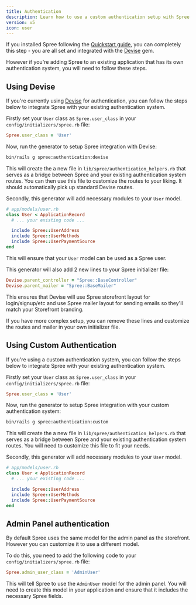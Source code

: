 ```yaml
---
title: Authentication
description: Learn how to use a custom authentication setup with Spree
version: v5
icon: user
---
```


If you installed Spree following the [Quickstart guide](/developer/quickstart), you can completely this step - you are all set and integrated with the [Devise](https://github.com/plataformatec/devise) gem.

However if you're adding Spree to an existing application that has its own authentication system, you will need to follow these steps.

## Using Devise

If you're currently using [Devise](https://github.com/plataformatec/devise) for authentication, you can follow the steps below to integrate Spree with your existing authentication system.

Firstly set your `User` class as `Spree.user_class` in your `config/initializers/spree.rb` file:

```ruby
Spree.user_class = 'User'
```

Now, run the generator to setup Spree integration with Devise:

```bash
bin/rails g spree:authentication:devise
```

This will create the a new file in `lib/spree/authentication_helpers.rb` that serves as a bridge between Spree and your existing authentication system routes. You can then use this file to customize the routes to your liking. It should automatically pick up standard Devise routes.

Secondly, this generator will add necessary modules to your `User` model.

```ruby
# app/models/user.rb
class User < ApplicationRecord
  # ... your existing code ...

  include Spree::UserAddress
  include Spree::UserMethods
  include Spree::UserPaymentSource
end
```

This will ensure that your `User` model can be used as a Spree user.

This generator will also add 2 new lines to your Spree initializer file:

```ruby
Devise.parent_controller = "Spree::BaseController"
Devise.parent_mailer = "Spree::BaseMailer"
```

This ensures that Devise will use Spree storefront layout for login/signup/etc and use Spree mailer layout for sending emails so they'll match your Storefront branding.

If you have more complex setup, you can remove these lines and customize the routes and mailer in your own initializer file.

## Using Custom Authentication

If you're using a custom authentication system, you can follow the steps below to integrate Spree with your existing authentication system.

Firstly set your `User` class as `Spree.user_class` in your `config/initializers/spree.rb` file:

```ruby
Spree.user_class = 'User'
```

Now, run the generator to setup Spree integration with your custom authentication system:

```bash
bin/rails g spree:authentication:custom
```

This will create the a new file in `lib/spree/authentication_helpers.rb` that serves as a bridge between Spree and your existing authentication system routes. You will need to customize this file to fit your needs.

Secondly, this generator will add necessary modules to your `User` model.

```ruby
# app/models/user.rb
class User < ApplicationRecord
  # ... your existing code ...

  include Spree::UserAddress
  include Spree::UserMethods
  include Spree::UserPaymentSource
end
```

## Admin Panel authentication

By default Spree uses the same model for the admin panel as the storefront. However you can customize it to use a different model.

To do this, you need to add the following code to your `config/initializers/spree.rb` file:

```ruby
Spree.admin_user_class = 'AdminUser'
```

This will tell Spree to use the `AdminUser` model for the admin panel. You will need to create this model in your application and ensure that it includes the necessary Spree fields.
